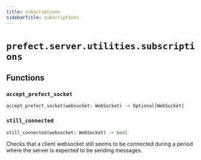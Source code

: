 ```yaml
---
title: subscriptions
sidebarTitle: subscriptions
---
```


# `prefect.server.utilities.subscriptions`

## Functions

### `accept_prefect_socket` <sup><a href="https://github.com/PrefectHQ/prefect/blob/main/src/prefect/server/utilities/subscriptions.py#L19" target="_blank"><Icon icon="github" style="width: 14px; height: 14px;" /></a></sup>

```python
accept_prefect_socket(websocket: WebSocket) -> Optional[WebSocket]
```

### `still_connected` <sup><a href="https://github.com/PrefectHQ/prefect/blob/main/src/prefect/server/utilities/subscriptions.py#L85" target="_blank"><Icon icon="github" style="width: 14px; height: 14px;" /></a></sup>

```python
still_connected(websocket: WebSocket) -> bool
```


Checks that a client websocket still seems to be connected during a period where
the server is expected to be sending messages.

